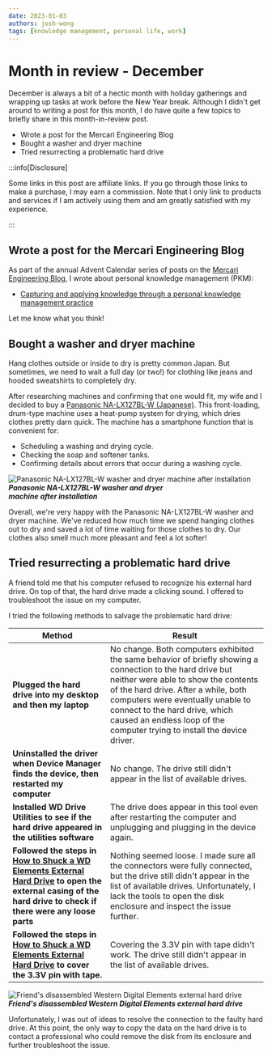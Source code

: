 ```yaml
---
date: 2023-01-03
authors: josh-wong
tags: [knowledge management, personal life, work]
---
```


# Month in review - December

December is always a bit of a hectic month with holiday gatherings and wrapping up tasks at work before the New Year break. Although I didn't get around to writing a post for this month, I do have quite a few topics to briefly share in this month-in-review post.

- Wrote a post for the Mercari Engineering Blog
- Bought a washer and dryer machine
- Tried resurrecting a problematic hard drive

<!-- truncate -->

:::info[Disclosure]

Some links in this post are affiliate links. If you go through those links to make a purchase, I may earn a commission. Note that I only link to products and services if I am actively using them and am greatly satisfied with my experience.

:::

## Wrote a post for the Mercari Engineering Blog

As part of the annual Advent Calendar series of posts on the [Mercari Engineering Blog](https://engineering.mercari.com/en/blog/), I wrote about personal knowledge management (PKM):

- [Capturing and applying knowledge through a personal knowledge management practice](https://engineering.mercari.com/en/blog/entry/20221202-capturing-and-applying-knowledge-through-a-pkm-practice/)

Let me know what you think!

## Bought a washer and dryer machine

Hang clothes outside or inside to dry is pretty common Japan. But sometimes, we need to wait a full day (or two!) for clothing like jeans and hooded sweatshirts to completely dry.

After researching machines and confirming that one would fit, my wife and I decided to buy a [Panasonic NA-LX127BL-W (Japanese)](https://hb.afl.rakuten.co.jp/ichiba/2e8bd7b9.a36d0b3a.2e8bd7ba.af228498/_RTLink64352?pc=https%3A%2F%2Fitem.rakuten.co.jp%2Fbiccamera%2F4549980677285%2F&link_type=hybrid_url&ut=eyJwYWdlIjoiaXRlbSIsInR5cGUiOiJoeWJyaWRfdXJsIiwic2l6ZSI6IjI0MHgyNDAiLCJuYW0iOjEsIm5hbXAiOiJyaWdodCIsImNvbSI6MSwiY29tcCI6ImRvd24iLCJwcmljZSI6MCwiYm9yIjoxLCJjb2wiOjEsImJidG4iOjEsInByb2QiOjAsImFtcCI6ZmFsc2V9). This front-loading, drum-type machine uses a heat-pump system for drying, which dries clothes pretty darn quick. The machine has a smartphone function that is convenient for:

- Scheduling a washing and drying cycle.
- Checking the soap and softener tanks.
- Confirming details about errors that occur during a washing cycle.

![Panasonic NA-LX127BL-W washer and dryer machine after installation](assets/images/2023-01-03-panasonic-na-lx127bl-w-washer-and-dryer-machine.jpg)
***Panasonic NA-LX127BL-W washer and dryer<br /> machine after installation***

Overall, we're very happy with the Panasonic NA-LX127BL-W washer and dryer machine. We've reduced how much time we spend hanging clothes out to dry and saved a lot of time waiting for those clothes to dry. Our clothes also smell much more pleasant and feel a lot softer!

## Tried resurrecting a problematic hard drive

A friend told me that his computer refused to recognize his external hard drive. On top of that, the hard drive made a clicking sound. I offered to troubleshoot the issue on my computer.

I tried the following methods to salvage the problematic hard drive:

| **Method** | **Result** |
| ----------- | ----------- |
| **Plugged the hard drive into my desktop and then my laptop** | No change. Both computers exhibited the same behavior of briefly showing a connection to the hard drive but neither were able to show the contents of the hard drive. After a while, both computers were eventually unable to connect to the hard drive, which caused an endless loop of the computer trying to install the device driver. |
| **Uninstalled the driver when Device Manager finds the device, then restarted my computer** | No change. The drive still didn't appear in the list of available drives. |
| **Installed WD Drive Utilities to see if the hard drive appeared in the utilities software** | The drive does appear in this tool even after restarting the computer and unplugging and plugging in the device again. |
| **Followed the steps in [How to Shuck a WD Elements External Hard Drive](https://www.ifixit.com/Guide/How+to+Shuck+a+WD+Elements+External+Hard+Drive/137646) to open the external casing of the hard drive to check if there were any loose parts** | Nothing seemed loose. I made sure all the connectors were fully connected, but the drive still didn't appear in the list of available drives. Unfortunately, I lack the tools to open the disk enclosure and inspect the issue further. |
| **Followed the steps in [How to Shuck a WD Elements External Hard Drive](https://www.ifixit.com/Guide/How+to+Shuck+a+WD+Elements+External+Hard+Drive/137646) to cover the 3.3V pin with tape.** | Covering the 3.3V pin with tape didn't work. The drive still didn't appear in the list of available drives. |

![Friend's disassembled Western Digital Elements external hard drive](assets/images/2023-01-03-western-digital-elements-broken-hard-drive.jpg)
***Friend's disassembled Western Digital Elements external hard drive***

Unfortunately, I was out of ideas to resolve the connection to the faulty hard drive. At this point, the only way to copy the data on the hard drive is to contact a professional who could remove the disk from its enclosure and further troubleshoot the issue.
